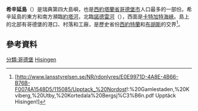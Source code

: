 {{Infobox Islands
| name             = 希辛延島
| image name       = Eriksberg.JPG
| image caption    = 約塔河北岸，昔日的船塢已改建成房屋
| image size       = 150px
| location         = [[卡特加特海峽|卡特加特海峽]]
| coordinates      = {{coord|57|46|N|11|53|E|display=inline}}
| area             = 199平方公里
| country          = Sweden
| country admin divisions title     = 省
| country admin divisions           = [[西約特蘭省|西約特蘭省]]
| country admin divisions title 1   = 自治市
| country admin divisions 1         = [[哥德堡市|哥德堡市]]
| population       = 125000人
| population as of = 
| density          = 628.14人/平方公里
| ethnic groups    =
| additional info  =
}}
'''希辛延島'''（{{lang|sv|Hisingen}}）是瑞典第四大島嶼，也是[[西約塔蘭省|西約塔蘭省]][[哥德堡市|哥德堡市]]人口最多的一部份。希辛延島的東方和南方瀕臨[[約塔河|約塔河]]，北臨[[諾德雷河|諾德雷河]]（{{lang|sv|Nordre älv}}），西面是[[卡特加特海峽|卡特加特海峽]]。島上的北部有哥德堡的港口、村落和工廠，是歷史省份[[西約特蘭|西約特蘭]]和[[布胡斯|布胡斯]]的交界<ref>[http://www.lansstyrelsen.se/NR/rdonlyres/E0E9971D-4A8E-4B66-B76B-F0074A1548D5/115085/Upptack_%20Nordost!:%20Gamlestaden,%20Kviberg,%20Utby,%20Kortedala%20Bergsj%C3%B6n.pdf Upptäck Hisingen!]{{Dead link|date=2018年9月 |bot=InternetArchiveBot |fix-attempted=yes }}</ref>。

==參考資料==
{{commonscat|Hisingen}}
{{reflist}}
{{瑞典十大島嶼}}

[[分類:哥德堡|分類:哥德堡]]
[[分類:瑞典島嶼|Hisingen]]